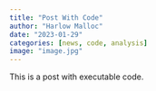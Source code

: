 ```yaml
---
title: "Post With Code"
author: "Harlow Malloc"
date: "2023-01-29"
categories: [news, code, analysis]
image: "image.jpg"
---
```


This is a post with executable code.
